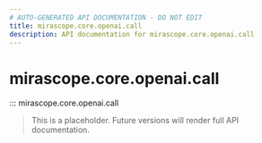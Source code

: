 ```yaml
---
# AUTO-GENERATED API DOCUMENTATION - DO NOT EDIT
title: mirascope.core.openai.call
description: API documentation for mirascope.core.openai.call
---
```


# mirascope.core.openai.call

::: mirascope.core.openai.call

> This is a placeholder. Future versions will render full API documentation.
